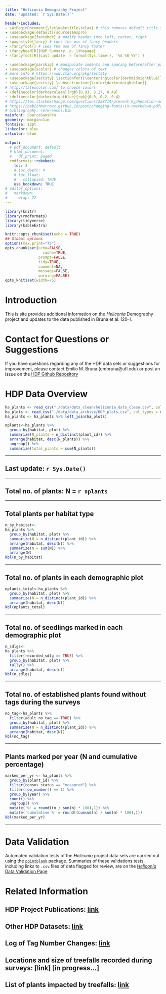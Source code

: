 ```yaml
---
title: "Heliconia Demography Project"
date: "updated: `r Sys.Date()`"

header-includes:
- \AtBeginDocument{\let\maketitle\relax} # this removes default title section
- \usepackage[default]{sourcesanspro}
- \usepackage{fancyhdr} # modify header into left, center, right
- \pagestyle{fancy} # cues the use of fancy headers
- \fancyfoot{} # cues the use of fancy footer
- \fancyhead[R]{HDP Summary, p. \thepage} 
- \fancyfoot[R]{Last update `r format(Sys.time(), '%d %B %Y')`}

- \usepackage{parskip} # manipulate indents and spacing before/after paragra phs 
- \usepackage{xcolor} # changes colors of text
# more info # https://www.ctan.org/pkg/sectsty
- \usepackage{sectsty} \sectionfont{\centering\color{darkmidnightblue}}
- \usepackage{sectsty} \subsectionfont{\color{darkmidnightblue}}
# http://latexcolor.com/ to choose colors
- \definecolor{darkcerulean}{rgb}{0.03, 0.27, 0.49}
- \definecolor{darkmidnightblue}{rgb}{0.0, 0.2, 0.4}
# https://tex.stackexchange.com/questions/258714/prevent-hyphenation-across-lines-enforce-right-margin
# https://babichmorrowc.github.io/post/changing-fonts-in-rmarkdown-pdfs/
# bibliography: references.bib
mainfont: SourceSansPro
geometry: margin=1in
fontsize: 12pt
linkcolor: blue
urlcolor: blue

output:
  # pdf_document: default
  # html_document:
  #   df_print: paged
  rmdformats::robobook:
    toc: 3
    # toc_depth: 4
    # toc_float: 
    #   collapsed: TRUE
    use_bookdown: TRUE
# editor_options: 
#   markdown: 
#     wrap: 72
---
```




```r
library(knitr)
library(rmdformats)
library(tidyverse)
library(kableExtra)

knitr::opts_chunk$set(echo = TRUE)
## Global options
options(max.print="75")
opts_chunk$set(echo=FALSE,
	             cache=TRUE,
               prompt=FALSE,
               tidy=TRUE,
               comment=NA,
               message=FALSE,
               warning=FALSE)
opts_knit$set(width=75)
```

# Introduction

This is site provides additional information on the _Heliconia_ Demography project and updates to the data published in Bruna et al. (20--).

# Contact for Questions or Suggestions

If you have questions regarding any of the HDP data sets or suggestions for improvement, please contact Emilio M. Bruna (embruna@ufl.edu) or post an issue on the [HDP Github Repository](link)


# HDP Data Overview

```r

ha_plants <- read_csv("./data/data_clean/heliconia_data_clean.csv", col_types = cols())
ha_plots <- read_csv("./data/data_archive/HDP_plots.csv", col_types = cols())
ha_plants <- ha_plants %>% left_join(ha_plots)
```

```r
nplants<-ha_plants %>%
  group_by(habitat, plot) %>%
  summarize(N_plants = n_distinct(plant_id)) %>%
  arrange(habitat, desc(N_plants)) %>%
  ungroup() %>%
  summarize(total_plants = sum(N_plants))
```

---

## __Last update:__ `r Sys.Date()`

--- 

## __Total no. of plants:__ N = `r nplants`  

---

## __Total plants per habitat type__

```r
n_by_habitat<-
ha_plants %>%
  group_by(habitat, plot) %>%
  summarize(N = n_distinct(plant_id)) %>%
  arrange(habitat, desc(N)) %>%
  summarize(N = sum(N)) %>% 
  arrange(N)
kbl(n_by_habitat)
```

---

## __Total no. of plants in each demographic plot__

```r
nplants_total<-ha_plants %>%
  group_by(habitat, plot) %>%
  summarize(N = n_distinct(plant_id)) %>%
  arrange(habitat, desc(N))
kbl(nplants_total)
```

--- 

## __Total no. of seedlings marked in each demographic plot__

```r
n_sdlgs<-
ha_plants %>%
  filter(recorded_sdlg == TRUE) %>%
  group_by(habitat, plot) %>%
  tally() %>%
  arrange(habitat, desc(n))
kbl(n_sdlgs)
```
--- 

## __Total no. of established plants found without tags during the surveys__

```r
no_tag<-ha_plants %>%
  filter(adult_no_tag == TRUE) %>%
  group_by(habitat, plot) %>%
  summarize(N = n_distinct(plant_id)) %>% 
  arrange(habitat, desc(N))
kbl(no_tag)
```
--- 

## __Plants marked per year (N and cumulative percentage)__

```r
marked_per_yr <- ha_plants %>%
  group_by(plant_id) %>%
  filter(census_status == "measured") %>%
  filter(row_number() == 1) %>% 
  group_by(year) %>%
  count() %>%
  ungroup() %>%
  mutate('%' = round((n / sum(n) * 100),1)) %>%
  mutate('cumulative %' = round((cumsum(n) / sum(n) * 100),1))
kbl(marked_per_yr)
```

--- 

# Data Validation

Automated validation tests of the _Heliconia_ project data sets are carried out using the [`pointblank`](https://github.com/rich-iannone/pointblank/) package. Summaries of these validations tests, including links to `.csv` files of data flagged for review, are on the [_Heliconia_ Data Validation Page](https://brunalab.github.io/HeliconiaSurveys/data_validation.html)

# Related Information 

## HDP Project Publications:  [link](https://brunalab.github.io/HeliconiaSurveys/hdp_papers.html)

## Other HDP Datasets: [link](https://brunalab.github.io/HeliconiaSurveys/hdp_datasets.html)

## Log of Tag Number Changes:  [link](https://github.com/BrunaLab/HeliconiaSurveys/blob/1649ea958df1fc2da0187693bca40ce38bebb759/data_clean/tag_changes.csv)

## Locations and size of treefalls recorded during surveys: [link] [in progress...]

## List of plants impacted by treefalls: [link](https://github.com/BrunaLab/HeliconiaSurveys/blob/ca06ba6c501ad2bb6a43c6a6636cb09afccb5614/data_clean/treefall_impacts.csv)
